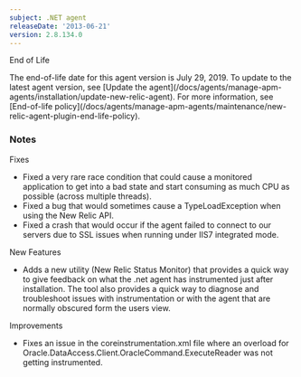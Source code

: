```yaml
---
subject: .NET agent
releaseDate: '2013-06-21'
version: 2.8.134.0
---
```


End of Life

<Callout variant="important">
  The end-of-life date for this agent version is July 29, 2019. To update to the latest agent version, see [Update the agent](/docs/agents/manage-apm-agents/installation/update-new-relic-agent). For more information, see [End-of-life policy](/docs/agents/manage-apm-agents/maintenance/new-relic-agent-plugin-end-life-policy).
</Callout>

### Notes

Fixes

* Fixed a very rare race condition that could cause a monitored application to get into a bad state and start consuming as much CPU as possible (across multiple threads).
* Fixed a bug that would sometimes cause a TypeLoadException when using the New Relic API.
* Fixed a crash that would occur if the agent failed to connect to our servers due to SSL issues when running under IIS7 integrated mode.

New Features

* Adds a new utility (New Relic Status Monitor) that provides a quick way to give feedback on what the .net agent has instrumented just after installation. The tool also provides a quick way to diagnose and troubleshoot issues with instrumentation or with the agent that are normally obscured form the users view.

Improvements

* Fixes an issue in the coreinstrumentation.xml file where an overload for Oracle.DataAccess.Client.OracleCommand.ExecuteReader was not getting instrumented.
